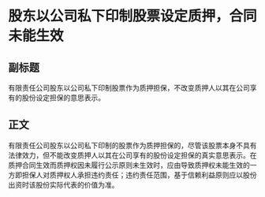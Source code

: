 # 股东以公司私下印制股票设定质押，合同未能生效
## 副标题
有限责任公司股东以公司私下印制股票作为质押担保，不改变质押人以其在公司享有的股份设定担保的意思表示。
## 正文
有限责任公司股东以公司私下印制的股票作为质押担保的，尽管该股票本身不具有法律效力，但不能改变质押人以其在公司享有的股份设定担保的真实意思表示。在质押合同生效而质押权因未履行公示原则未生效时，应由导致质押权未能生效的一方即担保人对质押权人承担违约责任；违约责任范围，基于信赖利益原则应以股份出资时该股份实际代表的价值为准。